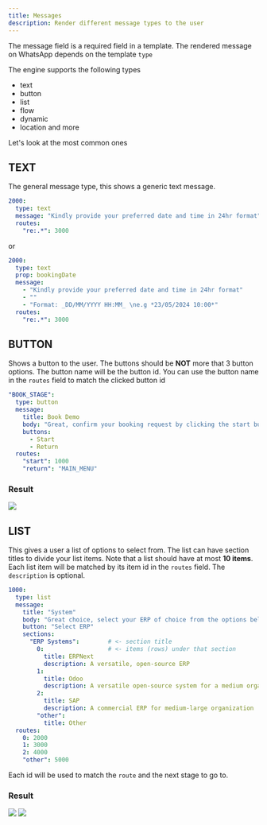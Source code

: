 ```yaml
---
title: Messages
description: Render different message types to the user
---
```

The message field is a required field in a template. The rendered message on WhatsApp depends on the template `type`

The engine supports the following types
- text
- button
- list
- flow
- dynamic
- location
and more

Let's look at the most common ones

## TEXT
The general message type, this shows a generic text message.
```yaml
2000:
  type: text
  message: "Kindly provide your preferred date and time in 24hr format"
  routes:
    "re:.*": 3000
```

or

```yaml
2000:
  type: text
  prop: bookingDate
  message:
    - "Kindly provide your preferred date and time in 24hr format"
    - ""
    - "Format: _DD/MM/YYYY HH:MM_ \ne.g *23/05/2024 10:00*"
  routes:
    "re:.*": 3000
```


## BUTTON
Shows a button to the user. The buttons should be **NOT** more that 3 button options. The button name will be
the button id. You can use the button name in the `routes` field to match the clicked button id

```yaml
"BOOK_STAGE":
  type: button
  message:
    title: Book Demo
    body: "Great, confirm your booking request by clicking the start button"
    buttons:
      - Start
      - Return
  routes:
    "start": 1000
    "return": "MAIN_MENU"
```

### Result
<Image zoom src="/assets/btn-tpl.png" />

## LIST
This gives a user a list of options to select from. The list can have section titles to divide your list items. Note that a list 
should have at most **10 items**. Each list item will be matched by its item id in the `routes` field. The `description` is optional.

```yaml
1000:
  type: list
  message:
    title: "System"
    body: "Great choice, select your ERP of choice from the options below"
    button: "Select ERP"
    sections:
      "ERP Systems":        # <- section title
        0:                  # <- items (rows) under that section
          title: ERPNext
          description: A versatile, open-source ERP
        1:
          title: Odoo
          description: A versatile open-source system for a medium organization
        2:
          title: SAP
          description: A commercial ERP for medium-large organization
        "other":
          title: Other
  routes:
    0: 2000
    1: 3000
    2: 4000
    "other": 5000
```

Each id will be used to match the `route` and the next stage to go to.

### Result
<Image zoom src="/assets/list.png" />

<Image zoom src="/assets/list-show.png" />
